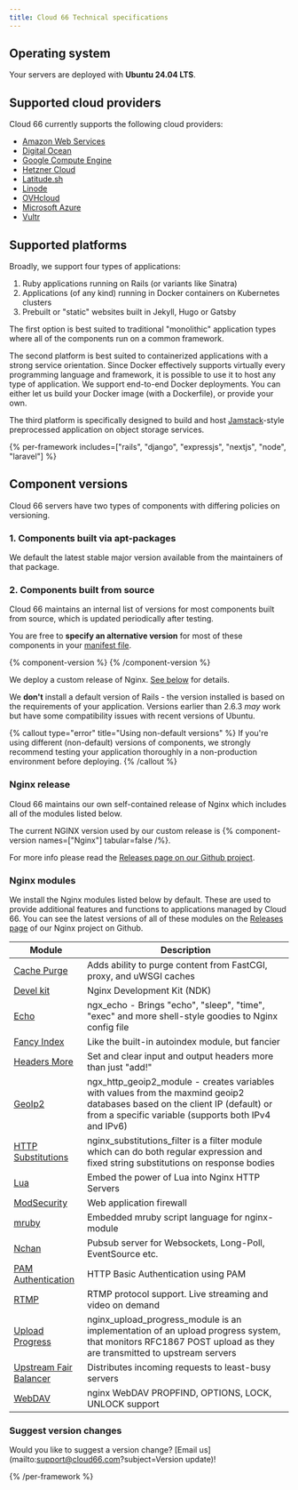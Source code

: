 ```yaml
---
title: Cloud 66 Technical specifications
---
```


## Operating system

Your servers are deployed with **Ubuntu 24.04 LTS**.

## Supported cloud providers

Cloud 66 currently supports the following cloud providers:

* [Amazon Web Services](/docs/build-and-config/adding-a-cloud-provider#aws-amazon-web-services)
* [Digital Ocean](/docs/build-and-config/adding-a-cloud-provider#digital-ocean)
* [Google Compute Engine](/docs/build-and-config/adding-a-cloud-provider#google-cloud-gce)
* [Hetzner Cloud](/docs/build-and-config/adding-a-cloud-provider#hetzner-cloud)
* [Latitude.sh](/docs/build-and-config/adding-a-cloud-provider#latitude-sh)
* [Linode](/docs/build-and-config/adding-a-cloud-provider#linode)
* [OVHcloud](/docs/build-and-config/adding-a-cloud-provider#ovh)
* [Microsoft Azure](/docs/build-and-config/adding-a-cloud-provider#azure)
* [Vultr](/docs/build-and-config/adding-a-cloud-provider#vultr)

## Supported platforms

Broadly, we support four types of applications:  

1. Ruby applications running on Rails (or variants like Sinatra)
2. Applications (of any kind) running in Docker containers on Kubernetes clusters
3. Prebuilt or "static" websites built in Jekyll, Hugo or Gatsby

The first option is best suited to traditional "monolithic" application types where all of the components run on a common framework. 

The second platform is best suited to containerized applications with a strong service orientation. Since Docker effectively supports virtually every programming language and framework, it is possible to use it to host any type of application. We support end-to-end Docker deployments. You can either let us build your Docker image (with a Dockerfile), or provide your own.

The third platform is specifically designed to build and host [Jamstack](https://jamstack.org/what-is-jamstack/)-style preprocessed application on object storage services.

{% per-framework includes=["rails", "django", "expressjs", "nextjs", "node", "laravel"] %}
## Component versions

Cloud 66 servers have two types of components with differing policies on versioning.

### 1. Components built via apt-packages

We default the latest stable major version available from the maintainers of that package.

### 2. Components built from source

Cloud 66 maintains an internal list of versions for most components built from source, which is updated periodically after testing.

You are free to **specify an alternative version** for most of these components in your [manifest file](/docs/manifest/building-a-manifest-file#manifest-tutorial).

{% component-version %}
{% /component-version %}

We deploy a custom release of Nginx. [See below](#nginx-release) for details.

We **don't** install a default version of Rails - the version installed is based on the requirements of your application. Versions earlier than 2.6.3 *may* work but have some compatibility issues with recent versions of Ubuntu.

{% callout type="error" title="Using non-default versions" %}
If you're using different (non-default) versions of components, we strongly recommend testing your application thoroughly in a non-production environment before deploying. 
{% /callout %}

### Nginx release

Cloud 66 maintains our own self-contained release of Nginx which includes all of the modules listed below. 

The current NGINX version used by our custom release is {% component-version names=["Nginx"] tabular=false /%}.

For more info please read the [Releases page on our Github project](https://github.com/cloud66-oss/nginx-compiler/releases). 

### Nginx modules

We install the Nginx modules listed below by default. These are used to provide additional features and functions to applications managed by Cloud 66. You can see the latest versions of all of these modules on the [Releases page](https://github.com/cloud66-oss/nginx-compiler/releases) of our Nginx project on Github.

|Module|Description|
|--- |--- |
|[Cache Purge](https://github.com/FRiCKLE/ngx_cache_purge)|Adds ability to purge content from FastCGI, proxy, and uWSGI caches|
|[Devel kit](https://github.com/vision5/ngx_devel_kit)|Nginx Development Kit (NDK)|
|[Echo](https://github.com/openresty/echo-nginx-module)|ngx_echo - Brings "echo", "sleep", "time", "exec" and more shell-style goodies to Nginx config file|
|[Fancy Index](https://github.com/aperezdc/ngx-fancyindex)|Like the built-in autoindex module, but fancier|
|[Headers More](https://github.com/openresty/headers-more-nginx-module)|Set and clear input and output headers more than just "add!"|
|[GeoIp2](https://github.com/leev/ngx_http_geoip2_module)|ngx_http_geoip2_module - creates variables with values from the maxmind geoip2 databases based on the client IP (default) or from a specific variable (supports both IPv4 and IPv6)|
|[HTTP Substitutions](https://github.com/yaoweibin/ngx_http_substitutions_filter_module)|nginx_substitutions_filter is a filter module which can do both regular expression and fixed string substitutions on response bodies|
|[Lua](https://github.com/openresty/lua-nginx-module)|Embed the power of Lua into Nginx HTTP Servers|
|[ModSecurity](https://github.com/spiderlabs/modsecurity/)|Web application firewall|
|[mruby](https://github.com/matsumotory/ngx_mruby)|Embedded mruby script language for nginx-module|
|[Nchan](https://github.com/slact/nchan)|Pubsub server for Websockets, Long-Poll, EventSource etc.|
|[PAM Authentication](https://github.com/sto/ngx_http_auth_pam_module)|HTTP Basic Authentication using PAM|
|[RTMP](https://github.com/arut/nginx-rtmp-module)|RTMP protocol support. Live streaming and video on demand|
|[Upload Progress](https://github.com/masterzen/nginx-upload-progress-module)|nginx_upload_progress_module is an implementation of an upload progress system, that monitors RFC1867 POST upload as they are transmitted to upstream servers|
|[Upstream Fair Balancer](https://github.com/gnosek/nginx-upstream-fair)|Distributes incoming requests to least-busy servers|
|[WebDAV](https://github.com/arut/nginx-dav-ext-module)|nginx WebDAV PROPFIND, OPTIONS, LOCK, UNLOCK support|


### Suggest version changes

Would you like to suggest a version change? [Email us](mailto:support@cloud66.com?subject=Version update)!

{% /per-framework %}
